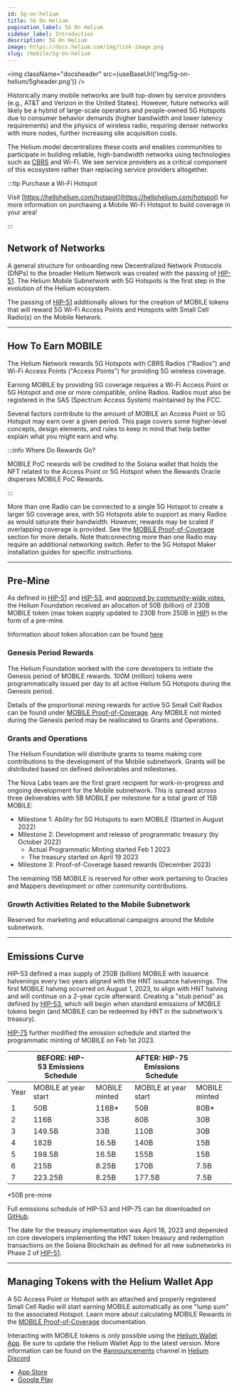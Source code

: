 ```yaml
---
id: 5g-on-helium
title: 5G On Helium
pagination_label: 5G On Helium
sidebar_label: Introduction
description: 5G On Helium
image: https://docs.helium.com/img/link-image.png
slug: /mobile/5g-on-helium
--- 
```



<img className="docsheader" src={useBaseUrl('img/5g-on-helium/5gheader.png')} />

Historically many mobile networks are built top-down by service providers (e.g., AT&T and Verizon in
the United States). However, future networks will likely be a hybrid of large-scale operators and
people-owned 5G Hotspots due to consumer behavior demands (higher bandwidth and lower latency
requirements) and the physics of wireless radio, requiring denser networks with more nodes, further
increasing site acquisition costs.

The Helium model decentralizes these costs and enables communities to participate in building
reliable, high-bandwidth networks using technologies such as [CBRS](/mobile/cbrs-radios) and Wi-Fi.
We see service providers as a critical component of this ecosystem rather than replacing service
providers altogether.

:::tip Purchase a Wi-Fi Hotspot

Visit [https://hellohelium.com/hotspot](https://hellohelium.com/hotspot) for more information on
purchasing a Mobile Wi-Fi Hotspot to build coverage in your area!

:::

## Network of Networks

A general structure for onboarding new Decentralized Network Protocols (DNPs) to the broader Helium
Network was created with the passing of
[HIP-51](https://github.com/helium/HIP/blob/main/0051-helium-dao.md). The Helium Mobile Subnetwork
with 5G Hotspots is the first step in the evolution of the Helium ecosystem.

The passing of [HIP-51](https://github.com/helium/HIP/blob/main/0051-helium-dao.md) additionally
allows for the creation of MOBILE tokens that will reward 5G Wi-Fi Access Points and Hotspots with 
Small Cell Radio(s) on the Mobile Network.

---

## How To Earn MOBILE

The Helium Network rewards 5G Hotspots with CBRS Radios ("Radios") and Wi-Fi Access Points ("Access
Points") for providing 5G wireless coverage.

Earning MOBILE by providing 5G coverage requires a Wi-Fi Access Point or 5G Hotspot and one or more
compatible, online Radios. Radios must also be registered in the SAS (Spectrum Access System)
maintained by the FCC.

Several factors contribute to the amount of MOBILE an Access Point or 5G Hotspot may earn over a
given period. This page covers some higher-level concepts, design elements, and rules to keep in
mind that help better explain what you might earn and why.

:::info Where Do Rewards Go?

MOBILE PoC rewards will be credited to the Solana wallet that holds the NFT related to the Access
Point or 5G Hotspot when the Rewards Oracle disperses MOBILE PoC Rewards.

:::

More than one Radio can be connected to a single 5G Hotspot to create a larger 5G coverage area,
with 5G Hotspots able to support as many Radios as would saturate their bandwidth. However, rewards
may be scaled if overlapping coverage is provided. See the [MOBILE Proof-of-Coverage](/mobile/proof-of-coverage) section for more details.
 Note thatconnecting more than one Radio may require an additional networking switch. Refer to the 5G Hotspot
Maker installation guides for specific instructions.

---

## Pre-Mine

As defined in [HIP-51](https://github.com/helium/HIP/blob/main/0051-helium-dao.md) and
[HIP-53](https://github.com/helium/HIP/blob/main/0053-mobile-dao.md#economics-overview), and
[approved by community-wide votes](https://heliumvote.com/legacy/14rifUhocpzdwsrWaG5PDbdREDkzyesKe1hXuWzibv8h9DdqKLe),
the Helium Foundation received an allocation of 50B (billion) of 230B MOBILE token (max token supply
updated to 230B from 250B in [HIP](https://github.com/helium/HIP/blob/main/files/0077/token-emissions-as-of-solana-migration.pdf))
in the form of a pre-mine. 



Information about token allocation can be found [here](https://docs.helium.com/tokens/mobile-token/#token-allocation)

### Genesis Period Rewards

The Helium Foundation worked with the core developers to initiate the Genesis period of MOBILE
rewards. 100M (million) tokens were programmatically issued per day to all active Helium 5G Hotspots
during the Genesis period.

Details of the proportional mining rewards for active 5G Small Cell Radios can be found under
[MOBILE Proof-of-Coverage](/mobile/proof-of-coverage). Any MOBILE not minted during the Genesis
period may be reallocated to Grants and Operations.

### Grants and Operations

The Helium Foundation will distribute grants to teams making core contributions to the development
of the Mobile subnetwork. Grants will be distributed based on defined deliverables and milestones.

The Nova Labs team are the first grant recipient for work-in-progress and ongoing development for
the Mobile subnetwork. This is spread across three deliverables with 5B MOBILE per milestone for a
total grant of 15B MOBILE:

- Milestone 1: Ability for 5G Hotspots to earn MOBILE (Started in August 2022)
- Milestone 2: Development and release of programmatic treasury (by October 2022)
  - Actual Programmatic Minting started Feb 1 2023
  - The treasury started on April 19 2023
- Milestone 3: Proof-of-Coverage based rewards (December 2023)

The remaining 15B MOBILE is reserved for other work pertaining to Oracles and Mappers development or
other community contributions.

### Growth Activities Related to the Mobile Subnetwork

Reserved for marketing and educational campaigns around the Mobile subnetwork.

---

## Emissions Curve

HIP-53 defined a max supply of 250B (billion) MOBILE with issuance halvenings every two years
aligned with the HNT issuance halvenings. The first MOBILE halving occurred on August 1, 2023, to
align with HNT halving and will continue on a 2-year cycle afterward. Creating a "stub period" as
defined by [HIP-53](https://github.com/helium/HIP/blob/main/0053-mobile-dao.md), which will begin
when standard emissions of MOBILE tokens begin (and MOBILE can be redeemed by HNT in the
subnetwork's treasury).

[HIP-75](https://github.com/helium/HIP/blob/main/0075-mobile-poc-initiate-programmatic-minting-and-updated-emissions-curve.md#economic-changes-to-emissions-curve)
further modified the emission schedule and started the programmatic minting of MOBILE on Feb
1st 2023.

|      | BEFORE: HIP-53 Emissions Schedule |               | AFTER: HIP-75 Emissions Schedule |               |
| ---- | --------------------------------- | ------------- | -------------------------------- | ------------- |
| Year | MOBILE at year start              | MOBILE minted | MOBILE at year start             | MOBILE minted |
| 1    | 50B                               | 116B\*        | 50B                              | 80B\*         |
| 2    | 116B                              | 33B           | 80B                              | 30B           |
| 3    | 149.5B                            | 33B           | 110B                             | 30B           |
| 4    | 182B                              | 16.5B         | 140B                             | 15B           |
| 5    | 198.5B                            | 16.5B         | 155B                             | 15B           |
| 6    | 215B                              | 8.25B         | 170B                             | 7.5B          |
| 7    | 223.25B                           | 8.25B         | 177.5B                           | 7.5B          |

\*50B pre-mine

Full emissions schedule of HIP-53 and HIP-75 can be downloaded on
[GitHub](https://github.com/helium/HIP/blob/main/0075-mobile-poc-programmatic-minting/mobile-emissions-schedule-HIP53-vs-HIP75.pdf).

The date for the treasury implementation was April 18, 2023 and depended on core developers
implementing the HNT token treasury and redemption transactions on the Solana Blockchain as defined
for all new subnetworks in Phase 2 of
[HIP-51](https://github.com/helium/HIP/blob/main/0051-helium-dao.md).

---

## Managing Tokens with the Helium Wallet App

A 5G Access Point or Hotspot with an attached and properly registered Small Cell Radio will start 
earning MOBILE automatically as one "lump sum" to the associated Hotspot. Learn more about calculating
 MOBILE Rewards in the [MOBILE Proof-of-Coverage](/mobile/proof-of-coverage) documentation.

Interacting with MOBILE tokens is only possible using the
[Helium Wallet App](/wallets/helium-wallet-app). Be sure to update the Helium Wallet App to the
latest version. More information can be found on the
[#announcements](discord://discord.com/channels/404106811252408320/730418759298318346) channel in
[Helium Discord](https://discord.gg/helium)

- [App Store](https://apps.apple.com/us/app/helium-hnt-wallet/id1609525848)
- [Google Play](https://play.google.com/store/apps/details?id=com.helium.wallet.app&gl=US)
